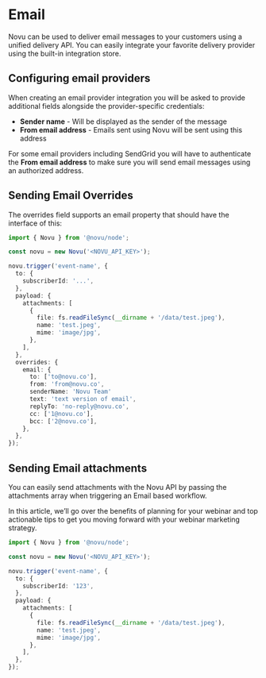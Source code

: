 
# Email

Novu can be used to deliver email messages to your customers using a unified delivery API. You can easily integrate your favorite delivery provider using the built-in integration store.

## Configuring email providers

When creating an email provider integration you will be asked to provide additional fields alongside the provider-specific credentials:

- **Sender name** - Will be displayed as the sender of the message
- **From email address** - Emails sent using Novu will be sent using this address

For some email providers including SendGrid you will have to authenticate the **From email address** to make sure you will send email messages using an authorized address.

## Sending Email Overrides

The overrides field supports an email property that should have the interface of this:

```ts
import { Novu } from '@novu/node';

const novu = new Novu('<NOVU_API_KEY>');

novu.trigger('event-name', {
  to: {
    subscriberId: '...',
  },
  payload: {
    attachments: [
      {
        file: fs.readFileSync(__dirname + '/data/test.jpeg'),
        name: 'test.jpeg',
        mime: 'image/jpg',
      },
    ],
  },
  overrides: {
    email: {
      to: ['to@novu.co'],
      from: 'from@novu.co',
      senderName: 'Novu Team'
      text: 'text version of email',
      replyTo: 'no-reply@novu.co',
      cc: ['1@novu.co'],
      bcc: ['2@novu.co'],
    },
  },
});
```

## Sending Email attachments

You can easily send attachments with the Novu API by passing the attachments array when triggering an Email based workflow.

In this article, we’ll go over the benefits of planning for your webinar and top actionable tips to get you moving forward with your webinar marketing strategy.

<Tabs>
  <TabItem value="nodejs" label="Node.js" default>

```ts
import { Novu } from '@novu/node';

const novu = new Novu('<NOVU_API_KEY>');

novu.trigger('event-name', {
  to: {
    subscriberId: '123',
  },
  payload: {
    attachments: [
      {
        file: fs.readFileSync(__dirname + '/data/test.jpeg'),
        name: 'test.jpeg',
        mime: 'image/jpg',
      },
    ],
  },
});
```

  </TabItem>
</Tabs>
